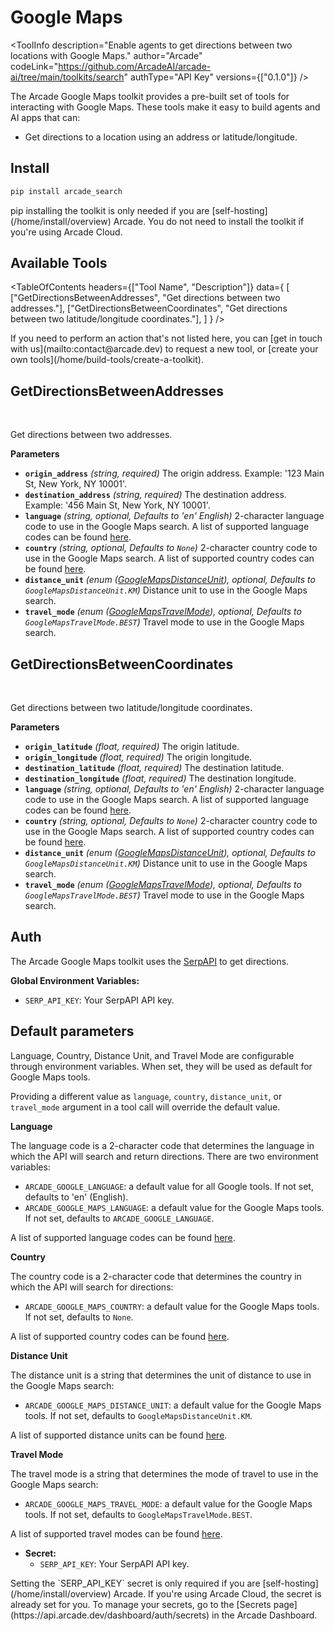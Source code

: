 # Google Maps


<ToolInfo
  description="Enable agents to get directions between two locations with Google Maps."
  author="Arcade"
  codeLink="https://github.com/ArcadeAI/arcade-ai/tree/main/toolkits/search"
  authType="API Key"
  versions={["0.1.0"]}
/>

<Badges repo="arcadeai/arcade_search" />

The Arcade Google Maps toolkit provides a pre-built set of tools for interacting with Google Maps. These tools make it easy to build agents and AI apps that can:

- Get directions to a location using an address or latitude/longitude.

## Install

```bash
pip install arcade_search
```

<Note>
  pip installing the toolkit is only needed if you are [self-hosting](/home/install/overview) Arcade. You do not need to install the toolkit if you're using Arcade Cloud.
</Note>

## Available Tools

<TableOfContents
  headers={["Tool Name", "Description"]}
  data={
    [
      ["GetDirectionsBetweenAddresses", "Get directions between two addresses."],
      ["GetDirectionsBetweenCoordinates", "Get directions between two latitude/longitude coordinates."],
    ]
  }
/>

<Tip>
  If you need to perform an action that's not listed here, you can [get in touch
  with us](mailto:contact@arcade.dev) to request a new tool, or [create your
  own tools](/home/build-tools/create-a-toolkit).
</Tip>

## GetDirectionsBetweenAddresses

<br />
<TabbedCodeBlock
  tabs={[
    {
      label: "Call the Tool Directly",
      content: {
        Python: [
          "/examples/integrations/toolkits/search/google_maps/get_directions_between_addresses_example_call_tool.py",
        ],
        JavaScript: ["/examples/integrations/toolkits/search/google_maps/get_directions_between_addresses_example_call_tool.js"],
      },
    },
    {
      label: "Execute the Tool with OpenAI",
      content: {
        Python: [
          "/examples/integrations/toolkits/search/google_maps/get_directions_between_addresses_example_llm_oai.py",
        ],
        JavaScript: ["/examples/integrations/toolkits/search/google_maps/get_directions_between_addresses_example_llm_oai.js"],
      },
    },
  ]}
/>

Get directions between two addresses.

**Parameters**

- **`origin_address`** _(string, required)_ The origin address. Example: '123 Main St, New York, NY 10001'.
- **`destination_address`** _(string, required)_ The destination address. Example: '456 Main St, New York, NY 10001'.
- **`language`** _(string, optional, Defaults to 'en' English)_ 2-character language code to use in the Google Maps search. A list of supported language codes can be found [here](/toolkits/search/reference#languagecodes).
- **`country`** _(string, optional, Defaults to `None`)_ 2-character country code to use in the Google Maps search. A list of supported country codes can be found [here](/toolkits/search/reference#countrycodes).
- **`distance_unit`** _(enum ([GoogleMapsDistanceUnit](/toolkits/search/reference#googlemapsdistanceunit)), optional, Defaults to `GoogleMapsDistanceUnit.KM`)_ Distance unit to use in the Google Maps search.
- **`travel_mode`** _(enum ([GoogleMapsTravelMode](/toolkits/search/reference#googlemapstravelmode)), optional, Defaults to `GoogleMapsTravelMode.BEST`)_ Travel mode to use in the Google Maps search.

## GetDirectionsBetweenCoordinates

<br />
<TabbedCodeBlock
  tabs={[
    {
      label: "Call the Tool Directly",
      content: {
        Python: [
          "/examples/integrations/toolkits/search/google_maps/get_directions_between_coordinates_example_call_tool.py",
        ],
        JavaScript: ["/examples/integrations/toolkits/search/google_maps/get_directions_between_coordinates_example_call_tool.js"],
      },
    },
    {
      label: "Execute the Tool with OpenAI",
      content: {
        Python: [
          "/examples/integrations/toolkits/search/google_maps/get_directions_between_coordinates_example_llm_oai.py",
        ],
        JavaScript: ["/examples/integrations/toolkits/search/google_maps/get_directions_between_coordinates_example_llm_oai.js"],
      },
    },
  ]}
/>

Get directions between two latitude/longitude coordinates.

**Parameters**

- **`origin_latitude`** _(float, required)_ The origin latitude.
- **`origin_longitude`** _(float, required)_ The origin longitude.
- **`destination_latitude`** _(float, required)_ The destination latitude.
- **`destination_longitude`** _(float, required)_ The destination longitude.
- **`language`** _(string, optional, Defaults to 'en' English)_ 2-character language code to use in the Google Maps search. A list of supported language codes can be found [here](/toolkits/search/reference#languagecodes).
- **`country`** _(string, optional, Defaults to `None`)_ 2-character country code to use in the Google Maps search. A list of supported country codes can be found [here](/toolkits/search/reference#countrycodes).
- **`distance_unit`** _(enum ([GoogleMapsDistanceUnit](/toolkits/search/reference#googlemapsdistanceunit)), optional, Defaults to `GoogleMapsDistanceUnit.KM`)_ Distance unit to use in the Google Maps search.
- **`travel_mode`** _(enum ([GoogleMapsTravelMode](/toolkits/search/reference#googlemapstravelmode)), optional, Defaults to `GoogleMapsTravelMode.BEST`)_ Travel mode to use in the Google Maps search.

## Auth

The Arcade Google Maps toolkit uses the [SerpAPI](https://serpapi.com/) to get directions.

**Global Environment Variables:**

- `SERP_API_KEY`: Your SerpAPI API key.

## Default parameters

Language, Country, Distance Unit, and Travel Mode are configurable through environment variables. When set, they will be used as default for Google Maps tools.

Providing a different value as `language`, `country`, `distance_unit`, or `travel_mode` argument in a tool call will override the default value.

**Language**

The language code is a 2-character code that determines the language in which the API will search and return directions. There are two environment variables:

- `ARCADE_GOOGLE_LANGUAGE`: a default value for all Google tools. If not set, defaults to 'en' (English).
- `ARCADE_GOOGLE_MAPS_LANGUAGE`: a default value for the Google Maps tools. If not set, defaults to `ARCADE_GOOGLE_LANGUAGE`.

A list of supported language codes can be found [here](/toolkits/search/reference#languagecodes).

**Country**

The country code is a 2-character code that determines the country in which the API will search for directions:

- `ARCADE_GOOGLE_MAPS_COUNTRY`: a default value for the Google Maps tools. If not set, defaults to `None`.

A list of supported country codes can be found [here](/toolkits/search/reference#countrycodes).

**Distance Unit**

The distance unit is a string that determines the unit of distance to use in the Google Maps search:

- `ARCADE_GOOGLE_MAPS_DISTANCE_UNIT`: a default value for the Google Maps tools. If not set, defaults to `GoogleMapsDistanceUnit.KM`.

A list of supported distance units can be found [here](/toolkits/search/reference#googlemapsdistanceunit).

**Travel Mode**

The travel mode is a string that determines the mode of travel to use in the Google Maps search:

- `ARCADE_GOOGLE_MAPS_TRAVEL_MODE`: a default value for the Google Maps tools. If not set, defaults to `GoogleMapsTravelMode.BEST`.

A list of supported travel modes can be found [here](/toolkits/search/reference#googlemapstravelmode).
- **Secret:**
  - `SERP_API_KEY`: Your SerpAPI API key.
<Note>
  Setting the `SERP_API_KEY` secret is only required if you are [self-hosting](/home/install/overview) Arcade. If you're using Arcade Cloud, the secret is already set for you. To manage your secrets, go to the [Secrets page](https://api.arcade.dev/dashboard/auth/secrets) in the Arcade Dashboard.
</Note>

